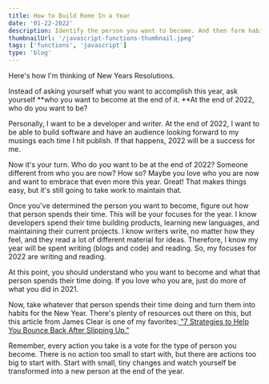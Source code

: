 ```yaml
---
title: How to Build Rome In a Year
date: '01-22-2022'
description: Identify the person you want to become. And then form habits doing what that person spends their time doing.
thumbnailUrl: '/javascript-functions-thumbnail.jpeg'
tags: ['functions', 'javascript']
type: 'blog'
---
```


Here's how I'm thinking of New Years Resolutions.

Instead of asking yourself what you want to accomplish this year, ask yourself **who you want to become at the end of it. **At the end of 2022, who do you want to be?

Personally, I want to be a developer and writer. At the end of 2022, I want to be able to build software and have an audience looking forward to my musings each time I hit publish. If that happens, 2022 will be a success for me.

Now it's your turn. Who do *you* want to be at the end of 2022? Someone different from who you are now? How so? Maybe you love who you are now and want to embrace that even more this year. Great! That makes things easy, but it's still going to take work to maintain that.

Once you've determined the person you want to become, figure out how that person spends their time. This will be your focuses for the year. I know developers spend their time building products, learning new languages, and maintaining their current projects. I know writers write, no matter how they feel, and they read a lot of different material for ideas. Therefore, I know my year will be spent writing (blogs and code) and reading. So, my focuses for 2022 are writing and reading.

At this point, you should understand who you want to become and what that person spends their time doing. If you love who you are, just do more of what you did in 2021.

Now, take whatever that person spends their time doing and turn them into habits for the New Year. There's plenty of resources out there on this, but this article from James Clear is one of my favorites:[ "7 Strategies to Help You Bounce Back After Slipping Up."](https://jamesclear.com/get-back-on-track)

Remember, every action you take is a vote for the type of person you become. There is no action too small to start with, but there are actions too big to start with. Start with small, tiny changes and watch yourself be transformed into a new person at the end of the year.